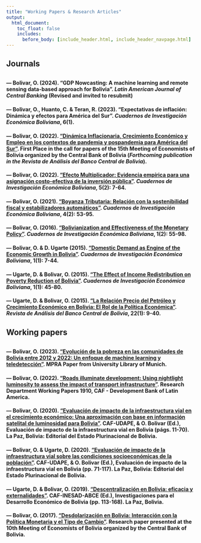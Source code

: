 ---
title: "Working Papers & Research Articles"
output:
  html_document:
    toc_float: false
    includes:
      before_body: [include_header.html, include_header_navpage.html]
---

## **Journals**  
<div style="margin-bottom: 30px;"></div>  

#### — Bolivar, O. (2024). **"GDP Nowcasting: A machine learning and remote sensing data-based approach for Bolivia"**. *Latin American Journal of Central Banking* (Revised and invited to resubmit)

#### — Bolivar, O., Huanto, C. & Teran, R. (2023). **"Expectativas de inflación: Dinámica y efectos para América del Sur"**. *Cuadernos de Investigación Económica Boliviana*, 6(1).

#### — Bolivar, O. (2022). [**"Dinámica Inflacionaria, Crecimiento Económico y Empleo en los contextos de pandemia y pospandemia para América del Sur"**](https://osmarbolivar.weebly.com/uploads/1/4/5/6/145648625/paper_ee2022.pdf). First Place in the call for papers of the 15th Meeting of Economists of Bolivia organized by the Central Bank of Bolivia (*Forthcoming publication in the Revista de Análisis del Banco Central de Bolivia*).

#### —  Bolivar, O. (2022). [**"Efecto Multiplicador: Evidencia empírica para una asignación costo-efectiva de la inversión pública"**](https://osmarbolivar.weebly.com/uploads/1/4/5/6/145648625/multiplicadores.pdf). *Cuadernos de Investigación Económica Boliviana*, 5(2): 7-64.

#### —  Bolivar, O. (2021). [**"Boyanza Tributaria: Relación con la sostenibilidad fiscal y estabilizadores automáticos"**](https://repositorio.economiayfinanzas.gob.bo/documentos/2018/UAEF/CIEB/ii_Art%C3%ADculos/Volumen%20IV/Numero%202/V4N2_Paper2.pdf.pdf). *Cuadernos de Investigación Económica Boliviana*, 4(2): 53-95.

#### —  Bolivar, O. (2016). [**"Bolivianization and Effectiveness of the Monetary Policy"**](https://medios.economiayfinanzas.gob.bo/MH/documentos/CIEB/ii_Articulos/Volumen_1/Numero_2/Ingles/CIEB_2016_Ing_Paper_2.pdf). *Cuadernos de Investigación Económica Boliviana*, 1(2): 55-98.

#### —  Bolivar, O. & D. Ugarte (2015). [**"Domestic Demand as Engine of the Economic Growth in Bolivia"**](https://medios.economiayfinanzas.gob.bo/MH/documentos/CIEB/CIEB_Paper1_Bolivian_Economic.pdf). *Cuadernos de Investigación Económica Boliviana*, 1(1): 7-44. 

#### —  Ugarte, D. & Bolivar, O. (2015). [**"The Effect of Income Redistribution on Poverty Reduction of Bolivia"**](https://medios.economiayfinanzas.gob.bo/MH/documentos/CIEB/CIEB_Paper_2_Bolivian_Economic.pdf). *Cuadernos de Investigación Económica Boliviana*, 1(1): 45-80. 

#### —  Ugarte, D. & Bolivar, O. (2015). [**"La Relación Precio del Petróleo y Crecimiento Económico en Bolivia: El Rol de la Política Económica"**](https://www.bcb.gob.bo/webdocs/publicacionesbcb/revista_analisis/ra_vol22/articulo_1_v22.pdf). *Revista de Análisis del Banco Central de Bolivia*, 22(1): 9-40.   



<div style="margin-bottom: 30px;"></div>  
## **Working papers**   
<div style="margin-bottom: 30px;"></div>  

#### — Bolivar, O. (2023). [**"Evolución de la pobreza en las comunidades de Bolivia entre 2012 y 2022: Un enfoque de machine learning y teledetección"**](https://mpra.ub.uni-muenchen.de/118932/1/MPRA_paper_118932.pdf). MPRA Paper from University Library of Munich. 

#### —  Bolivar, O. (2022). [**"Roads illuminate development: Using nightlight luminosity to assess the impact of transport infrastructure"**](https://scioteca.caf.com/handle/123456789/1910). Research Department Working Papers 1910, CAF - Development Bank of Latin America.

#### —  Bolivar, O. (2020). [**"Evaluación de impacto de la infraestructura vial en el crecimiento económico: Una aproximación con base en información satelital de luminosidad para Bolivia"**](https://osmarbolivar.weebly.com/uploads/1/4/5/6/145648625/libro_caf_paper1-comprimido.pdf). CAF-UDAPE, & O. Bolivar (Ed.), Evaluación de impacto de la infraestructura vial en Bolivia (págs. 11-70). La Paz, Bolivia: Editorial del Estado Plurinacional de Bolivia.

#### —  Bolivar, O. & Ugarte, D. (2020). [**"Evaluación de impacto de la infraestructura vial sobre las condiciones socioeconómicas de la población"**](https://osmarbolivar.weebly.com/uploads/1/4/5/6/145648625/libro_caf_paper2.pdf). CAF-UDAPE, & O. Bolivar (Ed.), Evaluación de impacto de la infraestructura vial en Bolivia (pp. 71-117). La Paz, Bolivia: Editorial del Estado Plurinacional de Bolivia.

#### —  Ugarte, D. & Bolivar, O. (2019). [**"Descentralización en Bolivia: eficacia y externalidades"**](http://www.inesad.edu.bo/pdf/wp2018/wp06_2018.pdf). CAF-INESAD-ABCE (Ed.), Investigaciones para el Desarrollo Económico de Bolivia (pp. 113-168). La Paz, Bolivia.

#### —  Bolivar, O. (2017). [**"Desdolarización en Bolivia: Interacción con la Política Monetaria y el Tipo de Cambio"**](https://eeb.bcb.gob.bo/sites/default/files/programa/Osmar_Bolivar_1310_TC_P1.pdf). Research paper presented at the 10th Meeting of Economists of Bolivia organized by the Central Bank of Bolivia.


